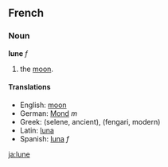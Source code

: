 ==French==
===Noun===
'''lune''' ''f''

# the [[moon]].

====Translations====
*English: [[moon]]
*German: [[Mond]] ''m''
*Greek: (selene, ancient), (fengari, modern)
*Latin: [[luna]]
*Spanish: [[luna]] ''f''
[[ja:lune]]